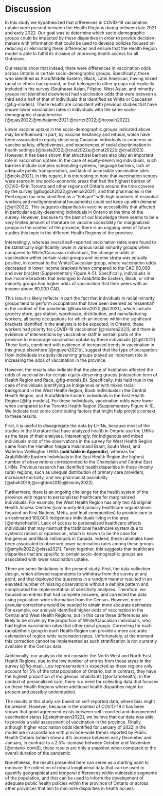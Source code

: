 # Discussion

In this study we hypothesized that differences in COVID-19 vaccination uptake were present between the Health Regions during between late 2021 and early 2022. Our goal was to determine which socio-demographic groups could be impacted by these disparities in order to provide decision-makers with information that could be used to develop policies focused on reducing or eliminating these differences and ensure that the Health Region model is able to fulfill its mission of improving health access for all Ontarians.

Our results show that indeed, there were differences in vaccination odds across Ontario in certain socio-demographic groups. Specifically, those who identified as Arab/Middle Eastern, Black, Latin American, having mixed racial or ethnic background, or that belonged to other groups not explicitly included in the survey (Southeast Asian, Filipino, West Asian, and minority groups not identified elsewhere) had vaccination odds that were between a third and a half of that of individuals that identified as White or Caucasian (@fig-models). These results are consistent with previous studies that have shown lower vaccination rates in individuals with the same socio-demographic characteristics [@guay2022;@muhajarine2021;@carter2022;@hussain2022]. 

Lower vaccine uptake in the socio-demographic groups indicated above may be influenced in part, by vaccine hesitancy and refusal, which have been associated in equity-deserving Canadian individuals to concerns on vaccine safety, effectiveness, and experiences of racial discrimination in health settings [@basta2022;@cnat2022a;@cnat2022b;@cnat2023]. However, it has been shown that structural barriers also play an important role in vaccination uptake. In the case of equity-deserving individuals, such barriers include complex scheduling systems, language barriers, lack of adequate public transportation, and lack of accessible vaccination sites [@njoku2021]. In this regard, it is interesting to note that vaccination venues were scarce in low socio-economic areas that had the highest burden of COVID-19 in Toronto and other regions of Ontario around the time covered by the survey [@bogoch2022;@iveniuk2021], and that pharmacies in the Peel region (an area identified as a "hotspot" with high numbers of essential workers and multigenerational households) could not keep up with demand [@gill2022]. This suggests disparities in vaccine accessibility that affected in particular equity-deserving individuals in Ontario at the time of the survey. However, because to the best of our knowledge there seems to be a very limited amount of literature on vaccine accesibility for marginalized groups in the context of the province, there is an ongoing need of future studies this topic in the different Health Regions of the province.

Interestingly, whereas overall self-reported vaccination rates were found to be statistically significantly lower in various racial minority groups when compared to White/Caucasian individuals, the change in odds of vaccination within certain racial groups and income strata was actually positive, in contrast to the White/Caucasian group, where vaccination odds decreased in lower income brackets when compared to the CAD 60,000 and over bracket (Supplementary Figure A-5). Specifically, individuals in low income brackets that belonged to Arab/Middle Eastern, Black, or other minority groups had higher odds of vaccination that their peers with an income above 60,000 CAD.

This result is likely reflects in part the fact that individuals in racial minority groups tend to perform occupations that have been deemed as "essential" in the context of the pandemic [@hawkins2020;@ct2021], which include grocery store, gas station, warehouse, distribution, and manufacturing workers, all being occupations for which an income within the significant brackets identified in the analysis is to be expected. In Ontario, these workers had priority for COVID-19 vaccination [@mishra2021]; and there is evidence of interventions by vaccination staff in certain parts of the province to encourage vaccination uptake by these individuals [@gill2022]. These facts, combined with evidence of increased trends in vaccination in this group elsewhere [@nguyen2021b], suggest that the type of occupation from individuals in equity-deserving groups played an important role in increasing the odds of vaccination in the province.

However, the results also indicate that the place of habitation affected the odds of vaccination for certain equity-deserving groups (interaction term of Health Region and Race, @fig-models,B). Specifically, this held true in the case of individuals identifying as Indigenous or with mixed racial background in the West Health Region, Black individuals in the Central Health Region, and Arab/Middle Eastern individuals in the East Health Region [@fig-models]. For these individuals, vaccination odds were lower when compared to the Toronto Health Region (Supplementary Figure A-6). We indicate next some contributing factors that might help provide context to these results.

First, it is useful to dissagregate the data by LHINs, because most of the studies in the literature that have analyzed health in Ontario use the LHINs as the base of their analyses. Interestingly, for Indigenous and mixed individuals most of the observations in the survey for West Health Region came from the Hamilton Niagara Haldimand Brant, South West, and Waterloo Wellington LHINs (**add table in Appendix**), whereas for Arab/Middle Eastern Individuals in the East Health Region the highest number of observations corresponded to the Champlain and Central East LHINs. Previous research has identified health disparities in these (mostly rural) regions, such as unequal distribution of primary care providers, increased mortality, and low pharmacist availability [@shah2019;@crighton2015;@timony2022].

Furthermore, there is an ongoing challenge for the health system of the province with regard to personalized healthcare for marginalized individuals. For example, the West Health Region has only two Aboriginal Health Access Centres (community-led primary healthcare organizations focused on First Nations, Métis, and Inuit communities) to provide care to an estimated 100,000 Indigenous individuals living in the area [@ontariohealth]. Lack of access to personalized healthcare affects individuals that may mistrust the traditional healthcare system due to systemic racism or oppression, which is known to be the case for Indigenous and Black individuals in Canada. Indeed, these rationales have been associated to observed lower vaccination rates among these groups [@smylie2022;@eissa2021]. Taken together, this suggests that healthcare disparities that are specific to certain socio-demographic groups are associated with lower vaccination uptake.

There are some limitations to the present study. First, the data collection design, which allowed respondents to withdraw from the survey at any point, and that deployed the questions in a random manner resulted in an elevated number of missing observations without a definite pattern and complicated the implementation of sensitivity analyses. Therefore, we focused on entries that had complete answers, and corrected the data using population-wide information from the Census. However, more granular corrections would be needed to obtain more accurate estimates. For example, our analysis identified higher odds of vaccination in the Central and West Health Regions, but in this case these differences are likely to be driven by the proportion of White/Caucasian individuals, who had higher vaccination rates that other racial groups. Correcting for each racial/ethnic group in each Health Region can provide a more accurate estimation of region-wide vaccination rates. Unfortunately, at the moment this correction cannot be implemented as such stratification is not currently available in the Census data.

Additionally, our analysis did not consider the North West and North East Health Regions, due to the low number of entries from these areas in the survey (@fig-map). Low representation is expected as these regions only account for 5\% of the total population of Ontario, but in contrast, they have the highest proportion of Indigenous inhabitants [@ontariohealth]. In the context of personalized care, there is a need for collecting data that focuses on these Health Regions where additional health disparities might be present and possibly understudied.

The results in this study are based on self-reported data, where bias might be present. However, because in the context of COVID-19 it has been shown that good agreement exists between self-reported and documented vaccination status [@stephenson2022], we believe that our data was able to provide a valid assessment of vaccination in the province. Finally, although higher vaccination odds identified for January of 2022 in the model are in accordance with province-wide trends reported by Public Health Ontario (which show a 4\% increase between early December and January, in contrast to a 2.5\% increase between October and November [@ontario-covid]), these results are only a snapshot when compared to the overall duration of the pandemic.


Nonetheless, the results presented here can serve as a starting point to motivate the collection of robust longitudinal data that can be used to quantify geographical and temporal differences within vulnerable segments of the population, and that can be used to inform the development of adequate public health policies within the province of Ontario or across other provinces that aim to minimize disparities in health access.
